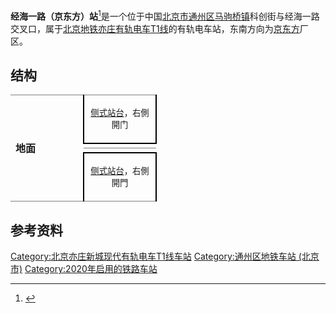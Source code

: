 {{NoteTA
|G1=Railway}}
{{not|经海路站}}
{{Infobox station
|name = 经海一路<small>（京东方）</small><ref name=t1 />
|eng_name = Jinghai Yilu <small>(BOE)</small><ref>{{cite web|url=https://mp.weixin.qq.com/s/ddA53nolRL1iWlHoe4tFlw|work=首都建设报|title=今日，房山线北延+16号线中段+有轨电车T1线开通|date=2020-12-31}}</ref>
|livery = 
|linecolour = {{北京地铁颜色|亦T1}}
|image = 
|caption = 
|other_name = 京东方站（公示站名预案）、经海一路站（工程名）<ref>{{cite web|url=http://beijing.qianlong.com/2017/0517/1694109.shtml|title=亦庄有轨电车T1线站点命名公示 拟设“机器人大会站”|date=2017-05-17}}</ref>
|country = {{PRC}}
|borough = [[北京市|北京市]][[通州区_(北京市)|通州区]][[马驹桥镇|马驹桥镇]]
|address = 科创街与经海一路交叉口
|coordinates = {{coord|39.7896812|N|116.5349983|E|type:railwaystation|display=inline,title}}
|elevation = 
|operator = [[北京亦莊公交有轨电车有限责任公司|北京亦莊公交有轨电车有限责任公司]]
|lines = {{北京地铁线路名|亦T1|SL}}
|distance = 
|platform = 2座[[侧式站台|侧式站台]]
|tracks = 2条
|connections = 
|structure = 地面车站
|hall = 
|depth = 
|levels = 
|interchange = 
|exits = 
|elevator = 
|escalator = 
|architect = 
|architectural_style = 
|colour = 
|type = 
|status = 运营中
|code = 
|zone = 
|classification = 
|website = 
|built = 
|opened = 2020年12月31日
|passengers = 
|trains = 
|station_hours = 
|hours = 
|first = 
|last = 
|adjacent = {{adjacent stations|system=北京地铁|line=亦T1|left=亦创会展中心|right=定海园西}}
|route_map = {{Routemap|inline=yes|map=
uSTRf\uSTRg~~ ~~{{rmr|Licon=U|{{stl|北京地铁|定海园西}}}}
uSTR+BSr\uSTR+BSl
uSTR+BSr\uSTR+BSl
uSTRf\uSTRg~~ ~~{{rmr|Licon=D|{{stl|北京地铁|亦创会展中心}}}}
}}
}}
'''经海一路（京东方）站'''<ref name=t1>{{cite web|url=http://www.beijing.gov.cn/fuwu/bmfw/jtcx/ggts/202012/t20201231_2190963.html|date=2020-12-31|title=三条轨道交通新线12月31日开通 北京轨道交通运营里程增至727公里}}</ref>是一个位于中国[[北京市|北京市]][[通州区_(北京市)|通州区]][[马驹桥镇|马驹桥镇]]科创街与经海一路交叉口，属于[[北京地铁|北京地铁]][[北京亦庄新城现代有轨电车T1线|亦庄有轨电车T1线]]的有轨电车站，东南方向为[[京东方|京东方]]厂区。

== 结构 ==
{|cellspacing=0 cellpadding=3
|style="border-bottom:solid 1px gray;border-top:solid 1px gray;" rowspan=4 width=100|'''地面'''
|style="border-right:solid 2px black;border-left:solid 2px black;border-top:solid 1px gray;border-bottom:solid 2px black;" colspan=2|<center><small>[[侧式站台|侧式站台]]，右側開门</small></center>
|-
|style="border-bottom:solid 1px gray;" width=100|{{arrow|L}}
|style="border-bottom:solid 1px gray;" width=350|{{北京地铁线路名|亦T1|c}}往{{站|屈庄}}<small>（{{站|亦创会展中心}}）</small>
|-
|{{arrow|R}}
|{{北京地铁线路名|亦T1|c}}往{{站|定海园}}<small>（{{站|定海园西}}）</small>
|-
|style="border-right:solid 2px black;border-left:solid 2px black;border-top:solid 2px black;border-bottom:solid 1px gray;" colspan=2|<center><small>[[侧式站台|侧式站台]]，右側開門</small></center>
|}

== 参考资料 ==
{{commonscat|Jinghai Yilu Station}}
{{reflist}}

{{北京亦庄新城现代有轨电车T1线}}

[[Category:北京亦庄新城现代有轨电车T1线车站|Category:北京亦庄新城现代有轨电车T1线车站]]
[[Category:通州区地铁车站_(北京市)|Category:通州区地铁车站 (北京市)]]
[[Category:2020年启用的铁路车站|Category:2020年启用的铁路车站]]